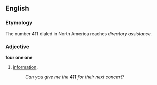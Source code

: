 ==English==

===Etymology===
The number 411 dialed in North America reaches ''directory assistance.''

===Adjective===
'''four one one'''

# {{context|slang|US}} [[information]].
#:''Can you give me the '''411''' for their next concert?''